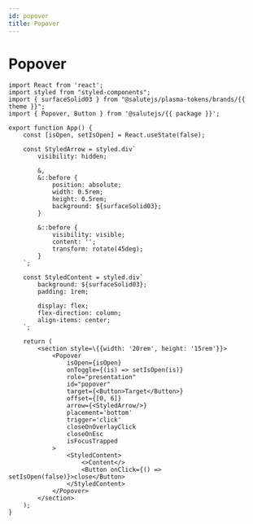 ```yaml
---
id: popover
title: Popover
---
```



# Popover
<Description name="Popover" />
<PropsTable name="Popover" />

```tsx live
import React from 'react';
import styled from "styled-components";
import { surfaceSolid03 } from "@salutejs/plasma-tokens/brands/{{ theme }}";
import { Popover, Button } from '@salutejs/{{ package }}';

export function App() {
    const [isOpen, setIsOpen] = React.useState(false);

    const StyledArrow = styled.div`
        visibility: hidden;

        &,
        &::before {
            position: absolute;
            width: 0.5rem;
            height: 0.5rem;
            background: ${surfaceSolid03};
        }

        &::before {
            visibility: visible;
            content: '';
            transform: rotate(45deg);
        }
    `;

    const StyledContent = styled.div`
        background: ${surfaceSolid03};
        padding: 1rem;

        display: flex;
        flex-direction: column;
        align-items: center;
    `;

    return (
        <section style=\{{width: '20rem', height: '15rem'}}>
            <Popover
                isOpen={isOpen}
                onToggle={(is) => setIsOpen(is)}
                role="presentation"
                id="popover"
                target={<Button>Target</Button>}
                offset={[0, 6]}
                arrow={<StyledArrow/>}
                placement='bottom'
                trigger='click'
                closeOnOverlayClick
                closeOnEsc
                isFocusTrapped
            >
                <StyledContent>
                    <>Content</>
                    <Button onClick={() => setIsOpen(false)}>close</Button>
                </StyledContent>
            </Popover>
        </section>
    );
}
```
